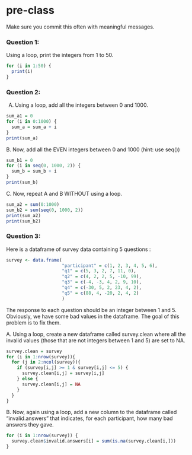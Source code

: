 # pre-class


Make sure you commit this often with meaningful messages. 




### Question 1:

Using a loop, print the integers from 1 to 50.

```r
for (i in 1:50) {
  print(i)
}
```

### Question 2:

A.  Using a loop, add all the integers between 0 and 1000.

```r
sum_a1 = 0
for (i in 0:1000) {
  sum_a = sum_a + i
}
print(sum_a)
```

B. Now, add all the EVEN integers between 0 and 1000 (hint: use seq())

```r
sum_b1 = 0
for (i in seq(0, 1000, 2)) {
  sum_b = sum_b + i
}
print(sum_b)
```

C. Now, repeat A and B WITHOUT using a loop.

```r
sum_a2 = sum(0:1000)
sum_b2 = sum(seq(0, 1000, 2))
print(sum_a2)
print(sum_b2)
```

### Question 3:

Here is a dataframe of survey data containing 5 questions :

```r
survey <- data.frame(
                     "participant" = c(1, 2, 3, 4, 5, 6),
                     "q1" = c(5, 3, 2, 7, 11, 0),
                     "q2" = c(4, 2, 2, 5, -10, 99),
                     "q3" = c(-4, -3, 4, 2, 9, 10),
                     "q4" = c(-30, 5, 2, 23, 4, 2),
                     "q5" = c(88, 4, -20, 2, 4, 2)
                     )
```
The response to each question should be an integer between 1 and 5. Obviously, we have some bad values in the dataframe. The goal of this problem is to fix them.

A. Using a loop, create a new dataframe called survey.clean where all the invalid values (those that are not integers between 1 and 5) are set to NA.

```r
survey.clean = survey
for (i in 1:nrow(survey)){
  for (j in 2:ncol(survey)){
    if (survey[i,j] >= 1 & survey[i,j] <= 5) {
      survey.clean[i,j] = survey[i,j]
    } else {
      survey.clean[i,j] = NA
    }
  }
}
```

B. Now, again using a loop, add a new column to the dataframe called “invalid.answers” that indicates, for each participant, how many bad answers they gave.

```r
for (i in 1:nrow(survey)) {
  survey.clean$invalid.answers[i] = sum(is.na(survey.clean[i,]))
}
```